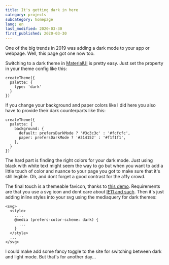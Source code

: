 ```yaml
---
title: It's getting dark in here
category: projects
subcategory: homepage
lang: en
last_modified: 2020-03-30
first_published: 2020-03-30
---
```


One of the big trends in 2019 was adding a dark mode to your app or webpage. Well, this page got one now too.

Switching to a dark theme in [MaterialUI](https://material-ui.com/) is pretty easy. Just set the property in your theme
config like this:

```
createTheme({
  palette: {
    type: 'dark'
  }
})
```

If you change your background and paper colors like I did here you also have to provide their dark counterparts like
this:

```
createTheme({
  palette: {
    background: {
      default: prefersDarkMode ? '#3c3c3c' : '#fcfcfc',
      paper: prefersDarkMode ? '#314152' : '#f1f1f1',
    },
  }
})
```

The hard part is finding the right colors for your dark mode. Just using black with white text might seem the way to go
but when you want to add a little touch of color and nuance to your page you got to make sure that it's still legible.
Oh, and dont forget a good contrast for the a11y crowd.

The final touch is a themeable favicon, thanks to
[this demo](https://blog.tomayac.com/2019/09/21/prefers-color-scheme-in-svg-favicons-for-dark-mode-icons/). Requirements
are that you use a svg icon and dont care about [IE11 and such](https://caniuse.com/#feat=link-icon-svg). Then it's just
adding inline styles into your svg using the mediaquery for dark themes:

```
<svg>
  <style>
    ....
    @media (prefers-color-scheme: dark) {
      ...
    }
  </style>
  ...
</svg>
```

I could make add some fancy toggle to the site for switching between dark and light mode. But that's for another day...
